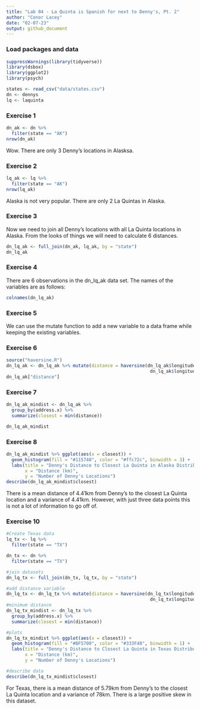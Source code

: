```yaml
---
title: "Lab 04 - La Quinta is Spanish for next to Denny's, Pt. 2"
author: "Conor Lacey"
date: "02-07-23"
output: github_document
---
```


### Load packages and data

```r
suppressWarnings(library(tidyverse))
library(dsbox) 
library(ggplot2)
library(psych)
```

```r
states <- read_csv("data/states.csv")
dn <- dennys
lq <- laquinta
```

### Exercise 1

```r
dn_ak <- dn %>%
  filter(state == "AK")
nrow(dn_ak)
```

Wow. There are only 3 Denny's locations in Alasksa.

### Exercise 2

```r
lq_ak <- lq %>%
  filter(state == "AK")
nrow(lq_ak)
```

Alaska is not very popular. There are only 2 La Quintas in Alaska.

### Exercise 3

Now we need to join all Denny's locations with all La Quinta locations in Alaska. From the looks of things we will need to calculate 6 distances. 
```r
dn_lq_ak <- full_join(dn_ak, lq_ak, by = "state")
dn_lq_ak
```

### Exercise 4

There are 6 observations in the dn_lq_ak data set. The names of the variables are as follows: 
```r
colnames(dn_lq_ak)
```

### Exercise 5

We can use the mutate function to add a new variable to a data frame while keeping the existing variables.

### Exercise 6

```r
source("haversine.R")
dn_lq_ak <- dn_lq_ak %>% mutate(distance = haversine(dn_lq_ak$longitude.x,dn_lq_ak$latitude.x,
                                                      dn_lq_ak$longitude.y,dn_lq_ak$latitude.y))
dn_lq_ak["distance"]
```

### Exercise 7

```r
dn_lq_ak_mindist <- dn_lq_ak %>%
  group_by(address.x) %>%
  summarize(closest = min(distance))

dn_lq_ak_mindist
```

### Exercise 8

```r
dn_lq_ak_mindist %>% ggplot(aes(x = closest)) +
  geom_histogram(fill = "#115740", color = "#ffc72c", binwidth = 3) +
  labs(title = "Denny's Distance to Closest La Quinta in Alaska Distribution",
       x = "Distance (km)",
       y = "Number of Denny's Locations")
describe(dn_lq_ak_mindist$closest)
```

There is a mean distance of 4.41km from Denny's to the closest La Quinta location and a variance of 4.41km. However, with just three data points this is not a lot of information to go off of. 

### Exercise 10 

```r
#Create Texas data
lq_tx <- lq %>%
  filter(state == "TX")

dn_tx <- dn %>%
  filter(state == "TX")

#join datasets
dn_lq_tx <- full_join(dn_tx, lq_tx, by = "state")

#add distance variable
dn_lq_tx <- dn_lq_tx %>% mutate(distance = haversine(dn_lq_tx$longitude.x,dn_lq_tx$latitude.x,
                                                      dn_lq_tx$longitude.y,dn_lq_tx$latitude.y))
#minimum distance
dn_lq_tx_mindist <- dn_lq_tx %>%
  group_by(address.x) %>%
  summarize(closest = min(distance))

#plots
dn_lq_tx_mindist %>% ggplot(aes(x = closest)) +
  geom_histogram(fill = "#BF5700", color = "#333F48", binwidth = 1) +
  labs(title = "Denny's Distance to Closest La Quinta in Texas Distribution",
       x = "Distance (km)",
       y = "Number of Denny's Locations")

#describe data
describe(dn_lq_tx_mindist$closest)
```

For Texas, there is a mean distance of 5.79km from Denny's to the closest La Quinta location and a variance of 78km. There is a large positive skew in this dataset. 

